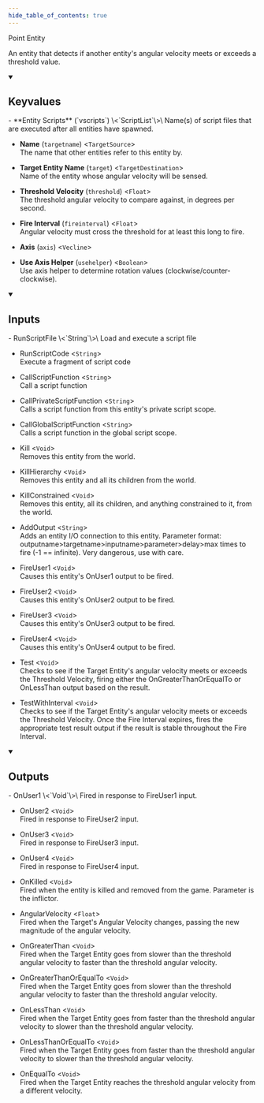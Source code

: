 ```yaml
---
hide_table_of_contents: true
---
```


<!---
!!!!!!
THIS PAGE IS AUTOGENERATED FROM GAME FGD DEFINITIONS!
DO NOT EDIT MANUALLY!
!!!!!!

In order to make edits, you can make an annotation file in /fgd_dump_overrides
-->


Point Entity

An entity that detects if another entity's angular velocity meets or exceeds a threshold value.

<details open>
<summary><h2>Keyvalues</h2></summary>
- **Entity Scripts** (`vscripts`) \<`ScriptList`\>\
Name(s) of script files that are executed after all entities have spawned.

- **Name** (`targetname`) \<`TargetSource`\>\
The name that other entities refer to this entity by.

- **Target Entity Name** (`target`) \<`TargetDestination`\>\
Name of the entity whose angular velocity will be sensed.

- **Threshold Velocity** (`threshold`) \<`Float`\>\
The threshold angular velocity to compare against, in degrees per second.

- **Fire Interval** (`fireinterval`) \<`Float`\>\
Angular velocity must cross the threshold for at least this long to fire.

- **Axis** (`axis`) \<`Vecline`\>

- **Use Axis Helper** (`usehelper`) \<`Boolean`\>\
Use axis helper to determine rotation values (clockwise/counter-clockwise).


 </details>
<details open>
<summary><h2>Inputs</h2></summary>
- RunScriptFile \<`String`\>\
Load and execute a script file

- RunScriptCode \<`String`\>\
Execute a fragment of script code

- CallScriptFunction \<`String`\>\
Call a script function

- CallPrivateScriptFunction \<`String`\>\
Calls a script function from this entity's private script scope.

- CallGlobalScriptFunction \<`String`\>\
Calls a script function in the global script scope.

- Kill \<`Void`\>\
Removes this entity from the world.

- KillHierarchy \<`Void`\>\
Removes this entity and all its children from the world.

- KillConstrained \<`Void`\>\
Removes this entity, all its children, and anything constrained to it, from the world.

- AddOutput \<`String`\>\
Adds an entity I/O connection to this entity. Parameter format: outputname&gt;targetname>inputname&gt;parameter&gt;delay&gt;max times to fire (-1 == infinite). Very dangerous, use with care.

- FireUser1 \<`Void`\>\
Causes this entity's OnUser1 output to be fired.

- FireUser2 \<`Void`\>\
Causes this entity's OnUser2 output to be fired.

- FireUser3 \<`Void`\>\
Causes this entity's OnUser3 output to be fired.

- FireUser4 \<`Void`\>\
Causes this entity's OnUser4 output to be fired.

- Test \<`Void`\>\
Checks to see if the Target Entity's angular velocity meets or exceeds the Threshold Velocity, firing either the OnGreaterThanOrEqualTo or OnLessThan output based on the result.

- TestWithInterval \<`Void`\>\
Checks to see if the Target Entity's angular velocity meets or exceeds the Threshold Velocity. Once the Fire Interval expires, fires the appropriate test result output if the result is stable throughout the Fire Interval.


 </details>
<details open>
<summary><h2>Outputs</h2></summary>
- OnUser1 \<`Void`\>\
Fired in response to FireUser1 input.

- OnUser2 \<`Void`\>\
Fired in response to FireUser2 input.

- OnUser3 \<`Void`\>\
Fired in response to FireUser3 input.

- OnUser4 \<`Void`\>\
Fired in response to FireUser4 input.

- OnKilled \<`Void`\>\
Fired when the entity is killed and removed from the game. Parameter is the inflictor.

- AngularVelocity \<`Float`\>\
Fired when the Target's Angular Velocity changes, passing the new magnitude of the angular velocity.

- OnGreaterThan \<`Void`\>\
Fired when the Target Entity goes from slower than the threshold angular velocity to faster than the threshold angular velocity.

- OnGreaterThanOrEqualTo \<`Void`\>\
Fired when the Target Entity goes from slower than the threshold angular velocity to faster than the threshold angular velocity.

- OnLessThan \<`Void`\>\
Fired when the Target Entity goes from faster than the threshold angular velocity to slower than the threshold angular velocity.

- OnLessThanOrEqualTo \<`Void`\>\
Fired when the Target Entity goes from faster than the threshold angular velocity to slower than the threshold angular velocity.

- OnEqualTo \<`Void`\>\
Fired when the Target Entity reaches the threshold angular velocity from a different velocity.


 </details>